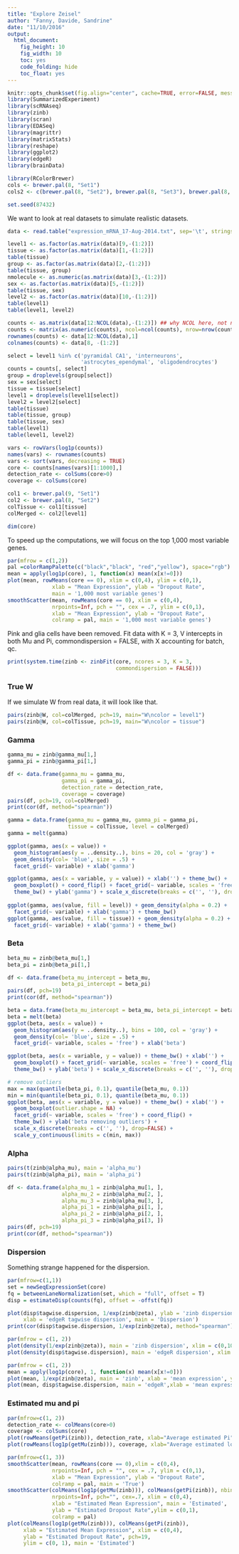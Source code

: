```yaml
---
title: "Explore Zeisel"
author: "Fanny, Davide, Sandrine"
date: "11/10/2016"
output: 
  html_document: 
    fig_height: 10
    fig_width: 10
    toc: yes
    code_folding: hide
    toc_float: yes
---
```


```r
knitr::opts_chunk$set(fig.align="center", cache=TRUE, error=FALSE, message=FALSE, warning=TRUE, fig.width=6, fig.height=6)
library(SummarizedExperiment)
library(scRNAseq)
library(zinb)
library(scran)
library(EDASeq)
library(magrittr)
library(matrixStats)
library(reshape)
library(ggplot2)
library(edgeR)
library(brainData)

library(RColorBrewer)
cols <- brewer.pal(8, "Set1")
cols2 <- c(brewer.pal(8, "Set2"), brewer.pal(8, "Set3"), brewer.pal(8, "Set1"))

set.seed(87432)
```

We want to look at real datasets to simulate realistic datasets.

```r
data <- read.table("expression_mRNA_17-Aug-2014.txt", sep='\t', stringsAsFactors = FALSE, comment.char = '%')

level1 <- as.factor(as.matrix(data)[9,-(1:2)])
tissue <- as.factor(as.matrix(data)[1,-(1:2)])
table(tissue)
group <- as.factor(as.matrix(data)[2,-(1:2)])
table(tissue, group)
nmolecule <- as.numeric(as.matrix(data)[3,-(1:2)])
sex <- as.factor(as.matrix(data)[5,-(1:2)])
table(tissue, sex)
level2 <- as.factor(as.matrix(data)[10,-(1:2)])
table(level1)
table(level1, level2)

counts <- as.matrix(data[12:NCOL(data),-(1:2)]) ## why NCOL here, not not NROW?
counts <- matrix(as.numeric(counts), ncol=ncol(counts), nrow=nrow(counts))
rownames(counts) <- data[12:NCOL(data),1]
colnames(counts) <- data[8, -(1:2)]

select = level1 %in% c('pyramidal CA1', 'interneurons',
                       'astrocytes_ependymal', 'oligodendrocytes')
counts = counts[, select]
group = droplevels(group[select])
sex = sex[select]
tissue = tissue[select]
level1 = droplevels(level1[select])
level2 = level2[select]
table(tissue)
table(tissue, group)
table(tissue, sex)
table(level1)
table(level1, level2)

vars <- rowVars(log1p(counts))
names(vars) <- rownames(counts)
vars <- sort(vars, decreasing = TRUE)
core <- counts[names(vars)[1:1000],]
detection_rate <- colSums(core>0)
coverage <- colSums(core)

col1 <- brewer.pal(9, "Set1")
col2 <- brewer.pal(8, "Set2")
colTissue <- col1[tissue]
colMerged <- col2[level1]
```

```r
dim(core)
```

To speed up the computations, we will focus on the top 1,000 most variable genes.
```r
par(mfrow = c(1,2))
pal =colorRampPalette(c("black","black", "red","yellow"), space="rgb")
mean = apply(log1p(core), 1, function(x) mean(x[x!=0]))
plot(mean, rowMeans(core == 0), xlim = c(0,4), ylim = c(0,1),
              xlab = "Mean Expression", ylab = "Dropout Rate", 
              main = '1,000 most variable genes')
smoothScatter(mean, rowMeans(core == 0), xlim = c(0,4),
              nrpoints=Inf, pch = "", cex = .7, ylim = c(0,1),
              xlab = "Mean Expression", ylab = "Dropout Rate", 
              colramp = pal, main = '1,000 most variable genes')
```

Pink and glia cells have been removed. Fit data with K = 3, V intercepts in both Mu and Pi, commondispersion = FALSE, with X accounting for batch, qc.
```r
print(system.time(zinb <- zinbFit(core, ncores = 3, K = 3,
                                  commondispersion = FALSE)))
```

### True W
If we simulate W from real data, it will look like that.
```r
pairs(zinb@W, col=colMerged, pch=19, main="W\ncolor = level1")
pairs(zinb@W, col=colTissue, pch=19, main="W\ncolor = tissue")
```

### Gamma
```r
gamma_mu = zinb@gamma_mu[1,]
gamma_pi = zinb@gamma_pi[1,]

df <- data.frame(gamma_mu = gamma_mu,
                 gamma_pi = gamma_pi,
                 detection_rate = detection_rate,
                 coverage = coverage)
pairs(df, pch=19, col=colMerged)
print(cor(df, method="spearman"))
```

```r
gamma = data.frame(gamma_mu = gamma_mu, gamma_pi = gamma_pi,
                   tissue = colTissue, level = colMerged)
gamma = melt(gamma)

ggplot(gamma, aes(x = value)) + 
  geom_histogram(aes(y = ..density..), bins = 20, col = 'gray') +
  geom_density(col= 'blue', size = .5) + 
  facet_grid(~ variable) + xlab('gamma')

ggplot(gamma, aes(x = variable, y = value)) + xlab('') + theme_bw() +
  geom_boxplot() + coord_flip() + facet_grid(~ variable, scales = 'free') +
  theme_bw() + ylab('gamma') + scale_x_discrete(breaks = c('', ''), drop=FALSE)
  
ggplot(gamma, aes(value, fill = level)) + geom_density(alpha = 0.2) +
  facet_grid(~ variable) + xlab('gamma') + theme_bw()
ggplot(gamma, aes(value, fill = tissue)) + geom_density(alpha = 0.2) +
  facet_grid(~ variable) + xlab('gamma') + theme_bw()
```

### Beta
```r
beta_mu = zinb@beta_mu[1,]
beta_pi = zinb@beta_pi[1,]

df <- data.frame(beta_mu_intercept = beta_mu,
                 beta_pi_intercept = beta_pi)
pairs(df, pch=19)
print(cor(df, method="spearman"))

beta = data.frame(beta_mu_intercept = beta_mu, beta_pi_intercept = beta_pi)
beta = melt(beta)
ggplot(beta, aes(x = value)) + 
  geom_histogram(aes(y = ..density..), bins = 100, col = 'gray') +
  geom_density(col= 'blue', size = .5) + 
  facet_grid(~ variable, scales = 'free') + xlab('beta')

ggplot(beta, aes(x = variable, y = value)) + theme_bw() + xlab('') +
  geom_boxplot() + facet_grid(~ variable, scales = 'free') + coord_flip() +
  theme_bw() + ylab('beta') + scale_x_discrete(breaks = c('', ''), drop=FALSE)

# remove outliers
max = max(quantile(beta_pi, 0.1), quantile(beta_mu, 0.1))
min = min(quantile(beta_pi, 0.1), quantile(beta_mu, 0.1))
ggplot(beta, aes(x = variable, y = value)) + theme_bw() + xlab('') +
  geom_boxplot(outlier.shape = NA) +
  facet_grid(~ variable, scales = 'free') + coord_flip() +
  theme_bw() + ylab('beta removing outliers') +
  scale_x_discrete(breaks = c('', ''), drop=FALSE) +
  scale_y_continuous(limits = c(min, max))
```

### Alpha
```r
pairs(t(zinb@alpha_mu), main = 'alpha_mu')
pairs(t(zinb@alpha_pi), main = 'alpha_pi')

df <- data.frame(alpha_mu_1 = zinb@alpha_mu[1, ],
                 alpha_mu_2 = zinb@alpha_mu[2, ],
                 alpha_mu_3 = zinb@alpha_mu[3, ],
                 alpha_pi_1 = zinb@alpha_pi[1, ],
                 alpha_pi_2 = zinb@alpha_pi[2, ],
                 alpha_pi_3 = zinb@alpha_pi[3, ])
pairs(df, pch=19)
print(cor(df, method="spearman"))
```

### Dispersion
Something strange happened for the dispersion.
```r
par(mfrow=c(1,1))
set = newSeqExpressionSet(core)
fq = betweenLaneNormalization(set, which = "full", offset = T)
disp = estimateDisp(counts(fq), offset = -offst(fq))

plot(disp$tagwise.dispersion, 1/exp(zinb@zeta), ylab = 'zinb dispersion',
     xlab = 'edgeR tagwise dispersion', main = 'Dispersion')
print(cor(disp$tagwise.dispersion, 1/exp(zinb@zeta), method="spearman"))

par(mfrow = c(1, 2))
plot(density(1/exp(zinb@zeta)), main = 'zinb dispersion', xlim = c(0,10))
plot(density(disp$tagwise.dispersion), main = 'edgeR dispersion', xlim = c(0,10))

par(mfrow = c(1, 2))
mean = apply(log1p(core), 1, function(x) mean(x[x!=0]))
plot(mean, 1/exp(zinb@zeta), main = 'zinb', xlab = 'mean expression', ylab = 'dispersion', ylim = c(0, 9))
plot(mean, disp$tagwise.dispersion, main = 'edgeR',xlab = 'mean expression', ylab = 'dispersion', ylim = c(0, 9))
```

### Estimated mu and pi
```r
par(mfrow=c(1, 2))
detection_rate <- colMeans(core>0)
coverage <- colSums(core)
plot(rowMeans(getPi(zinb)), detection_rate, xlab="Average estimated Pi", ylab="Detection Rate for each cell", pch=19, col=colMerged, ylim = c(0, 1))
plot(rowMeans(log1p(getMu(zinb))), coverage, xlab="Average estimated log Mu", ylab="Coverage", pch=19, col=colMerged)

par(mfrow=c(1, 3))
smoothScatter(mean, rowMeans(core == 0),xlim = c(0,4),
              nrpoints=Inf, pch = "", cex = .7, ylim = c(0,1),
              xlab = "Mean Expression", ylab = "Dropout Rate", 
              colramp = pal, main = 'True')
smoothScatter(colMeans(log1p(getMu(zinb))), colMeans(getPi(zinb)), nbin = 256,
              nrpoints=Inf, pch="", cex=.7, xlim = c(0,4),
              xlab = "Estimated Mean Expression", main = 'Estimated',
              ylab = "Estimated Dropout Rate",ylim = c(0,1),
              colramp = pal)
plot(colMeans(log1p(getMu(zinb))), colMeans(getPi(zinb)),
     xlab = "Estimated Mean Expression", xlim = c(0,4),
     ylab = "Estimated Dropout Rate", pch=19,
     ylim = c(0, 1), main = 'Estimated')

```



